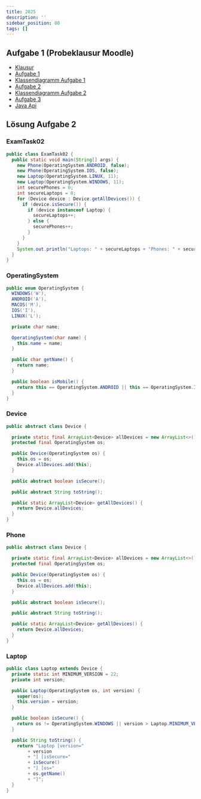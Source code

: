 ```yaml
---
title: 2025
description: ''
sidebar_position: 80
tags: []
---
```


## Aufgabe 1 (Probeklausur Moodle)

- [Klausur](/pdf/steffen/2025/exam.pdf)
- [Aufgabe 1](/pdf/steffen/2025/task-1.pdf)
- [Klassendiagramm Aufgabe 1](/pdf/steffen/2025/task-1-diagram.pdf)
- [Aufgabe 2](/pdf/steffen/2025/task-2.pdf)
- [Klassendiagramm Aufgabe 2](/pdf/steffen/2025/task-2-diagram.pdf)
- [Aufgabe 3](/pdf/steffen/2025/task-3.pdf)
- [Java Api](/pdf/steffen/2025/java-api.pdf)

## Lösung Aufgabe 2

### ExamTask02

```java
public class ExamTask02 {
  public static void main(String[] args) {
    new Phone(OperatingSystem.ANDROID, false);
    new Phone(OperatingSystem.IOS, false);
    new Laptop(OperatingSystem.LINUX, 11);
    new Laptop(OperatingSystem.WINDOWS, 11);
    int securePhones = 0;
    int secureLaptops = 0;
    for (Device device : Device.getAllDevices()) {
      if (device.isSecure()) {
        if (device instanceof Laptop) {
          secureLaptops++;
        } else {
          securePhones++;
        }
      }
    }
    System.out.println("Laptops: " + secureLaptops + "Phones: " + securePhones);
  }
}

```

### OperatingSystem

```java
public enum OperatingSystem {
  WINDOWS('W'),
  ANDROID('A'),
  MACOS('M'),
  IOS('I'),
  LINUX('L');

  private char name;

  OperatingSystem(char name) {
    this.name = name;
  }

  public char getName() {
    return name;
  }

  public boolean isMobile() {
    return this == OperatingSystem.ANDROID || this == OperatingSystem.IOS;
  }
}
```

### Device

```java
public abstract class Device {

  private static final ArrayList<Device> allDevices = new ArrayList<>();
  protected final OperatingSystem os;

  public Device(OperatingSystem os) {
    this.os = os;
    Device.allDevices.add(this);
  }

  public abstract boolean isSecure();

  public abstract String toString();

  public static ArrayList<Device> getAllDevices() {
    return Device.allDevices;
  }
}
```

### Phone

```java
public abstract class Device {

  private static final ArrayList<Device> allDevices = new ArrayList<>();
  protected final OperatingSystem os;

  public Device(OperatingSystem os) {
    this.os = os;
    Device.allDevices.add(this);
  }

  public abstract boolean isSecure();

  public abstract String toString();

  public static ArrayList<Device> getAllDevices() {
    return Device.allDevices;
  }
}
```

### Laptop

```java
public class Laptop extends Device {
  private static int MINIMUM_VERSION = 22;
  private int version;

  public Laptop(OperatingSystem os, int version) {
    super(os);
    this.version = version;
  }

  public boolean isSecure() {
    return os != OperatingSystem.WINDOWS || version > Laptop.MINIMUM_VERSION;
  }

  public String toString() {
    return "Laptop [version="
        + version
        + "] [isSecure="
        + isSecure()
        + "] [os="
        + os.getName()
        + "]";
  }
}
```
